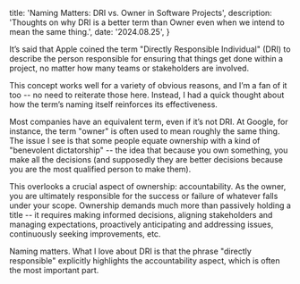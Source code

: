   title: 'Naming Matters: DRI vs. Owner in Software Projects',
  description: 'Thoughts on why DRI is a better term than Owner even when we intend to mean the same thing.',
  date: '2024.08.25',
}

It’s said that Apple coined the term "Directly Responsible Individual" (DRI) to describe the person responsible for ensuring that things get done within a project, no matter how many teams or stakeholders are involved.

This concept works well for a variety of obvious reasons, and I’m a fan of it too -- no need to reiterate those here. Instead, I had a quick thought about how the term’s naming itself reinforces its effectiveness.

Most companies have an equivalent term, even if it’s not DRI. At Google, for instance, the term "owner" is often used to mean roughly the same thing. The issue I see is that some people equate ownership with a kind of "benevolent dictatorship" -- the idea that because you own something, you make all the decisions (and supposedly they are better decisions because you are the most qualified person to make them).

This overlooks a crucial aspect of ownership: accountability. As the owner, you are ultimately responsible for the success or failure of whatever falls under your scope. Ownership demands much more than passively holding a title -- it requires making informed decisions, aligning stakeholders and managing expectations, proactively anticipating and addressing issues, continuously seeking improvements, etc.

Naming matters. What I love about DRI is that the phrase "directly responsible" explicitly highlights the accountability aspect, which is often the most important part.